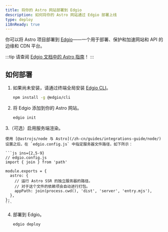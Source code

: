 ```yaml
---
title: 将你的 Astro 网站部署到 Edgio
description: 如何将你的 Astro 网站通过 Edgio 部署上线
type: deploy
i18nReady: true
---
```


你可以将 Astro 项目部署到 [Edgio](https://www.edg.io/)——一个用于部署、保护和加速网站和 API 的边缘和 CDN 平台。

:::tip
请查阅 [Edgio 文档中的 Astro 指南](https://docs.edg.io/guides/astro)！
:::

## 如何部署

1. 如果尚未安装，请通过终端全局安装 [Edgio CLI](https://docs.edg.io/guides/cli)。

    ```bash
    npm install -g @edgio/cli
    ```

2. 将 Edgio 添加到你的 Astro 网站。

    ```bash
    edgio init
    ```

3.（可选）启用服务端渲染。

    使用 [@astrojs/node 与 Astro](/zh-cn/guides/integrations-guide/node/) 设置之后，在 `edgio.config.js` 中指定服务器文件路径，如下所示：

    ```js ins={2,5-9}
    // edgio.config.js
    import { join } from 'path'

    module.exports = {
      astro: {
        // 运行 Astro SSR 的独立服务器的路径。
        // 对于这个文件的依赖项会自动进行打包。
        appPath: join(process.cwd(), 'dist', 'server', 'entry.mjs'),
      },
    };
    ```

4. 部署到 Edgio。

    ```bash
    edgio deploy
    ```